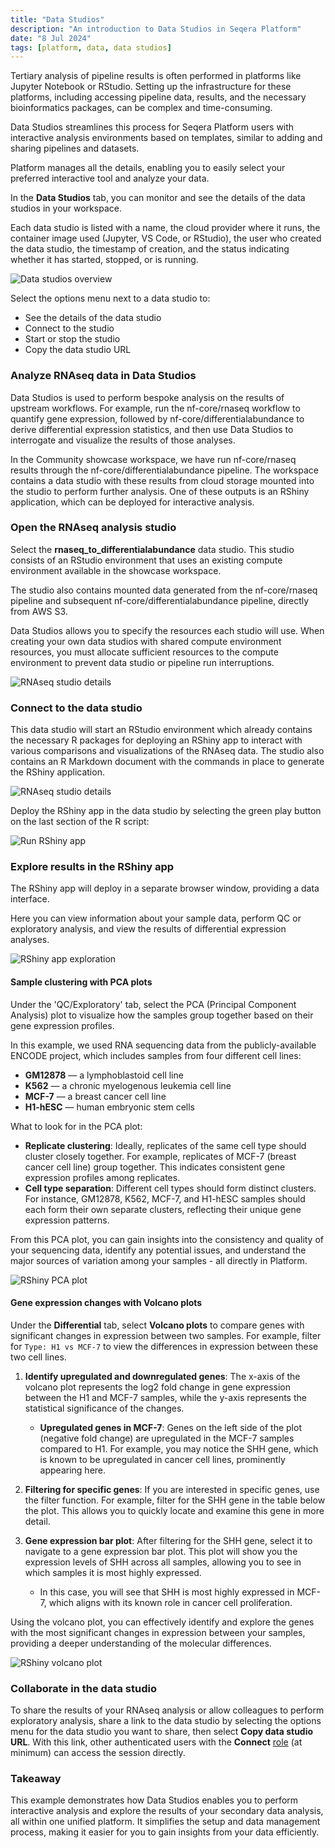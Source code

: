 ```yaml
---
title: "Data Studios"
description: "An introduction to Data Studios in Seqera Platform"
date: "8 Jul 2024"
tags: [platform, data, data studios]
---
```



Tertiary analysis of pipeline results is often performed in platforms like Jupyter Notebook or RStudio. Setting up the infrastructure for these platforms, including accessing pipeline data, results, and the necessary bioinformatics packages, can be complex and time-consuming.

Data Studios streamlines this process for Seqera Platform users with interactive analysis environments based on templates, similar to adding and sharing pipelines and datasets.

Platform manages all the details, enabling you to easily select your preferred interactive tool and analyze your data.

In the **Data Studios** tab, you can monitor and see the details of the data studios in your workspace.

Each data studio is listed with a name, the cloud provider where it runs, the container image used (Jupyter, VS Code, or RStudio), the user who created the data studio, the timestamp of creation, and the status indicating whether it has started, stopped, or is running. 

![Data studios overview](./assets/data-studios-overview.png)

Select the options menu next to a data studio to:
- See the details of the data studio
- Connect to the studio
- Start or stop the studio
- Copy the data studio URL

### Analyze RNAseq data in Data Studios

Data Studios is used to perform bespoke analysis on the results of upstream workflows. For example, run the nf-core/rnaseq workflow to quantify gene expression, followed by nf-core/differentialabundance to derive differential expression statistics, and then use Data Studios to interrogate and visualize the results of those analyses. 

In the Community showcase workspace, we have run nf-core/rnaseq results through the nf-core/differentialabundance pipeline. The workspace contains a data studio with these results from cloud storage mounted into the studio to perform further analysis. One of these outputs is an RShiny application, which can be deployed for interactive analysis.

### Open the RNAseq analysis studio 

Select the **rnaseq_to_differentialabundance** data studio. This studio consists of an RStudio environment that uses an existing compute environment available in the showcase workspace. 

The studio also contains mounted data generated from the nf-core/rnaseq pipeline and subsequent nf-core/differentialabundance pipeline, directly from AWS S3. 

Data Studios allows you to specify the resources each studio will use. When creating your own data studios with shared compute environment resources, you must allocate sufficient resources to the compute environment to prevent data studio or pipeline run interruptions. 

![RNAseq studio details](assets/rnaseq-diffab-studio-details.gif)

### Connect to the data studio

This data studio will start an RStudio environment which already contains the necessary R packages for deploying an RShiny app to interact with various comparisons and visualizations of the RNAseq data. The studio also contains an R Markdown document with the commands in place to generate the RShiny application.

![RNAseq studio details](assets/rnaseq-diffab-studio-details.gif)

Deploy the RShiny app in the data studio by selecting the green play button on the last section of the R script:

![Run RShiny app](./assets/rnaseq-diffab-run-rshiny-app.png)

### Explore results in the RShiny app

The RShiny app will deploy in a separate browser window, providing a data interface.

Here you can view information about your sample data, perform QC or exploratory analysis, and view the results of differential expression analyses.

![RShiny app exploration](assets/rnaseq-diffab-rshiny-app-explore.gif)

#### Sample clustering with PCA plots

Under the 'QC/Exploratory' tab, select the PCA (Principal Component Analysis) plot to visualize how the samples group together based on their gene expression profiles.

In this example, we used RNA sequencing data from the publicly-available ENCODE project, which includes samples from four different cell lines: 

- **GM12878** — a lymphoblastoid cell line
- **K562** — a chronic myelogenous leukemia cell line
- **MCF-7** — a breast cancer cell line
- **H1-hESC** — human embryonic stem cells

What to look for in the PCA plot:

- **Replicate clustering**: Ideally, replicates of the same cell type should cluster closely together. For example, replicates of MCF-7 (breast cancer cell line) group together. This indicates consistent gene expression profiles among replicates.
- **Cell type separation**: Different cell types should form distinct clusters. For instance, GM12878, K562, MCF-7, and H1-hESC samples should each form their own separate clusters, reflecting their unique gene expression patterns.

From this PCA plot, you can gain insights into the consistency and quality of your sequencing data, identify any potential issues, and understand the major sources of variation among your samples - all directly in Platform.

![RShiny PCA plot](assets/rnaseq-diffab-rshiny-pca-plot.gif)

#### Gene expression changes with Volcano plots 

Under the **Differential** tab, select **Volcano plots** to compare genes with significant changes in expression between two samples. For example, filter for `Type: H1 vs MCF-7` to view the differences in expression between these two cell lines.

1. **Identify upregulated and downregulated genes**: The x-axis of the volcano plot represents the log2 fold change in gene expression between the H1 and MCF-7 samples, while the y-axis represents the statistical significance of the changes.

    - **Upregulated genes in MCF-7**: Genes on the left side of the plot (negative fold change) are upregulated in the MCF-7 samples compared to H1. For example, you may notice the SHH gene, which is known to be upregulated in cancer cell lines, prominently appearing here.

2. **Filtering for specific genes**: If you are interested in specific genes, use the filter function. For example, filter for the SHH gene in the table below the plot. This allows you to quickly locate and examine this gene in more detail.

3. **Gene expression bar plot**: After filtering for the SHH gene, select it to navigate to a gene expression bar plot. This plot will show you the expression levels of SHH across all samples, allowing you to see in which samples it is most highly expressed.

    - In this case, you will see that SHH is most highly expressed in MCF-7, which aligns with its known role in cancer cell proliferation.

Using the volcano plot, you can effectively identify and explore the genes with the most significant changes in expression between your samples, providing a deeper understanding of the molecular differences.

![RShiny volcano plot](assets/rnaseq-diffab-rshiny-volcano-plot.gif)

### Collaborate in the data studio

To share the results of your RNAseq analysis or allow colleagues to perform exploratory analysis, share a link to the data studio by selecting the options menu for the data studio you want to share, then select **Copy data studio URL**. With this link, other authenticated users with the **Connect** [role](../../orgs-and-teams/roles.mdx) (at minimum) can access the session directly.

### Takeaway

This example demonstrates how Data Studios enables you to perform interactive analysis and explore the results of your secondary data analysis, all within one unified platform. It simplifies the setup and data management process, making it easier for you to gain insights from your data efficiently.

